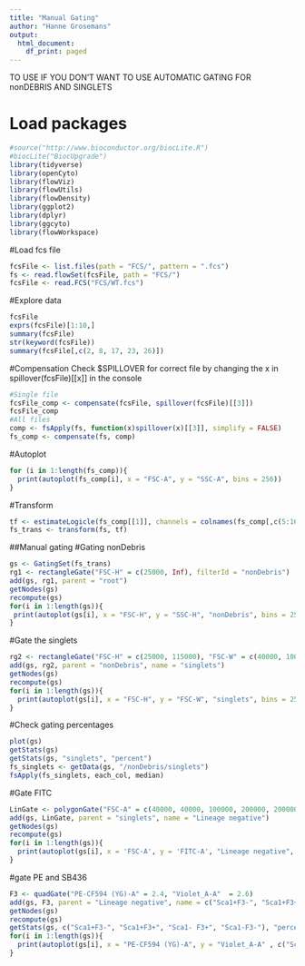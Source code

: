 ```yaml
---
title: "Manual Gating"
author: "Hanne Grosemans"
output:
  html_document:
    df_print: paged
---
```


TO USE IF YOU DON'T WANT TO USE AUTOMATIC GATING FOR nonDEBRIS AND SINGLETS


# Load packages
```r
#source("http://www.bioconductor.org/biocLite.R")
#biocLite("BiocUpgrade")
library(tidyverse)
library(openCyto)
library(flowViz)
library(flowUtils)
library(flowDensity)
library(ggplot2)
library(dplyr)
library(ggcyto)
library(flowWorkspace)
```

#Load fcs file
```r
fcsFile <- list.files(path = "FCS/", pattern = ".fcs")
fs <- read.flowSet(fcsFile, path = "FCS/")
fcsFile <- read.FCS("FCS/WT.fcs")
```
#Explore data
```r
fcsFile
exprs(fcsFile)[1:10,]
summary(fcsFile)
str(keyword(fcsFile))
summary(fcsFile[,c(2, 8, 17, 23, 26)])
```

#Compensation
Check $SPILLOVER for correct file by changing the x in spillover(fcsFile)[[x]] in the console
```r
#Single file
fcsFile_comp <- compensate(fcsFile, spillover(fcsFile)[[3]])
fcsFile_comp
#All files
comp <- fsApply(fs, function(x)spillover(x)[[3]], simplify = FALSE)
fs_comp <- compensate(fs, comp)
```

#Autoplot
```r
for (i in 1:length(fs_comp)){
  print(autoplot(fs_comp[i], x = "FSC-A", y = "SSC-A", bins = 256))
}
```

#Transform
```r
tf <- estimateLogicle(fs_comp[[1]], channels = colnames(fs_comp[,c(5:16, 20:22, 26:31)]))
fs_trans <- transform(fs, tf)
```


##Manual gating
#Gating nonDebris
```r
gs <- GatingSet(fs_trans)
rg1 <- rectangleGate("FSC-H" = c(25000, Inf), filterId = "nonDebris")
add(gs, rg1, parent = "root")
getNodes(gs)
recompute(gs)
for(i in 1:length(gs)){
 print(autoplot(gs[i], x = "FSC-H", y = "SSC-H", "nonDebris", bins = 256))
}
```


#Gate the singlets
```r
rg2 <- rectangleGate("FSC-H" = c(25000, 115000), "FSC-W" = c(40000, 100000))
add(gs, rg2, parent = "nonDebris", name = "singlets")
getNodes(gs)
recompute(gs)
for(i in 1:length(gs)){
  print(autoplot(gs[i], x = "FSC-H", y = "FSC-W", "singlets", bins = 256))
}
```

#Check gating percentages
```r
plot(gs)
getStats(gs)
getStats(gs, "singlets", "percent")
fs_singlets <- getData(gs, "/nonDebris/singlets")
fsApply(fs_singlets, each_col, median)
```

#Gate FITC
```r
LinGate <- polygonGate("FSC-A" = c(40000, 40000, 100000, 200000, 200000), "FITC-A" = c(0, 1.5, 2.2, 2.2,0))
add(gs, LinGate, parent = "singlets", name = "Lineage negative")
getNodes(gs)
recompute(gs)
for(i in 1:length(gs)){
  print(autoplot(gs[i], x = 'FSC-A', y = 'FITC-A', "Lineage negative", log = "FITC-A", bins = 256))
}
```

#gate PE and SB436
```r
F3 <- quadGate("PE-CF594 (YG)-A" = 2.4, "Violet_A-A"  = 2.6)
add(gs, F3, parent = "Lineage negative", name = c("Sca1+F3-", "Sca1+F3+", "Sca1- F3+", "Sca1-F3-"))
getNodes(gs)
recompute(gs)
getStats(gs, c("Sca1+F3-", "Sca1+F3+", "Sca1- F3+", "Sca1-F3-"), "percent")
for(i in 1:length(gs)){
  print(autoplot(gs[i], x = "PE-CF594 (YG)-A", y = "Violet_A-A" , c("Sca1+F3-", "Sca1+F3+", "Sca1- F3+", "Sca1-F3-"), bins = 256))
}
```

